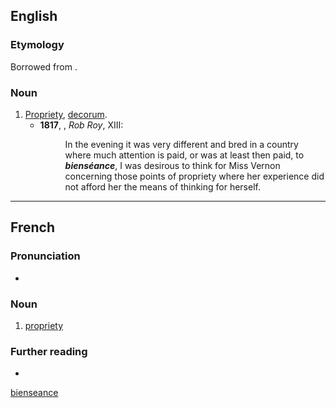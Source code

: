 ==English==

===Etymology===
Borrowed from {{bor|en|fr|bienséance}}.

===Noun===
{{en-noun|-}}

# [[propriety|Propriety]], [[decorum]].
#* '''1817''', {{w|Walter Scott}}, ''Rob Roy'', XIII:
#*: In the evening it was very different and bred in a country where much attention is paid, or was at least then paid, to '''''bienséance''''', I was desirous to think for Miss Vernon concerning those points of propriety where her experience did not afford her the means of thinking for herself.

[[Category:English terms spelled with É|bienseance]]

----

==French==

===Pronunciation===
* {{rhymes|ɑ̃s|lang=fr}}

===Noun===
{{fr-noun|f}}

# [[propriety]]

===Further reading===
* {{R:TLFi}}